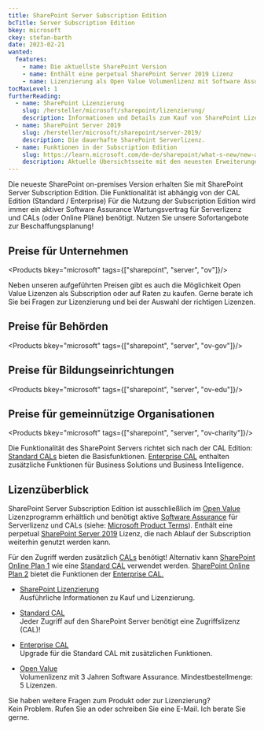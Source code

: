 ```yaml
---
title: SharePoint Server Subscription Edition
bcTitle: Server Subscription Edition
bkey: microsoft
ckey: stefan-barth
date: 2023-02-21
wanted:
  features:
    - name: Die aktuellste SharePoint Version
    - name: Enthält eine perpetual SharePoint Server 2019 Lizenz
    - name: Lizenzierung als Open Value Volumenlizenz mit Software Assurance
tocMaxLevel: 1
furtherReading:
  - name: SharePoint Lizenzierung
    slug: /hersteller/microsoft/sharepoint/lizenzierung/
    description: Informationen und Details zum Kauf von SharePoint Lizenzen und Plänen.
  - name: SharePoint Server 2019
    slug: /hersteller/microsoft/sharepoint/server-2019/
    description: Die dauerhafte SharePoint Serverlizenz.
  - name: Funktionen in der Subscription Edition
    slug: https://learn.microsoft.com/de-de/sharepoint/what-s-new/new-and-improved-features-in-sharepoint-server-subscription-edition
    description: Aktuelle Übersichtsseite mit den neuesten Erweiterungen und Updates.
---
```



<Intro>

Die neueste SharePoint on-premises Version erhalten Sie mit SharePoint Server Subscription Edition. Die Funktionalität ist abhängig von der CAL Edition (Standard / Enterprise)
Für die Nutzung der Subscription Edition wird immer ein aktiver Software Assurance Wartungsvertrag für Serverlizenz und CALs (oder Online Pläne) benötigt. Nutzen Sie unsere Sofortangebote zur Beschaffungsplanung!

</Intro>

<TOC />


## Preise für Unternehmen

<Products bkey="microsoft" tags={["sharepoint", "server", "ov"]}/>


<Info>

Neben unseren aufgeführten Preisen gibt es auch die Möglichkeit Open Value Lizenzen als Subscription oder auf Raten zu kaufen.
Gerne berate ich Sie bei Fragen zur Lizenzierung und bei der Auswahl der richtigen Lizenzen.

</Info>

## Preise für Behörden

<Products bkey="microsoft" tags={["sharepoint", "server", "ov-gov"]}/>


## Preise für Bildungseinrichtungen

<Products bkey="microsoft" tags={["sharepoint", "server", "ov-edu"]}/>


## Preise für gemeinnützige Organisationen

<Products bkey="microsoft" tags={["sharepoint", "server", "ov-charity"]}/>


<Info>

  Die Funktionalität des SharePoint Servers richtet sich nach der CAL Edition: [Standard CALs](/hersteller/microsoft/sharepoint/server-standard-cal/) bieten die Basisfunktionen. [Enterprise CAL](/hersteller/microsoft/sharepoint/server-enterprise-cal/) enthalten zusätzliche Funktionen für Business Solutions und Business Intelligence.

</Info>


## Lizenzüberblick

SharePoint Server Subscription Edition ist ausschließlich im [Open Value](/hersteller/microsoft/open-value/) Lizenzprogramm erhältlich und benötigt aktive [Software Assurance](/hersteller/microsoft/software-assurance/) für Serverlizenz und CALs (siehe: [Microsoft Product Terms](https://www.microsoft.com/licensing/terms/productoffering/SharePointServer/OVOVS#Documents)).
Enthält eine perpetual [SharePoint Server 2019](/hersteller/microsoft/sharepoint/server-2019/) Lizenz, die nach Ablauf der Subscription weiterhin genutzt werden kann.

Für den Zugriff werden zusätzlich [CALs](/hersteller/microsoft/sharepoint/server-standard-cal/) benötigt! Alternativ kann [SharePoint Online Plan 1](/hersteller/microsoft/sharepoint/online-plan-1/) wie eine [Standard CAL](/hersteller/microsoft/sharepoint/server-standard-cal/) verwendet werden.
[SharePoint Online Plan 2](/hersteller/microsoft/sharepoint/online-plan-2/) bietet die Funktionen der [Enterprise CAL.](/hersteller/microsoft/sharepoint/server-enterprise-cal/)

<ArrowList>

- [SharePoint Lizenzierung](/hersteller/microsoft/sharepoint/lizenzierung/)<br />
  Ausführliche Informationen zu Kauf und Lizenzierung.

- [Standard CAL](/hersteller/microsoft/sharepoint/server-standard-cal/)<br />
  Jeder Zugriff auf den SharePoint Server benötigt eine Zugriffslizenz (CAL)!

- [Enterprise CAL](/hersteller/microsoft/sharepoint/server-enterprise-cal/)<br />
  Upgrade für die Standard CAL mit zusätzlichen Funktionen.

- [Open Value](/hersteller/microsoft/open-value/)<br />
  Volumenlizenz mit 3 Jahren Software Assurance. Mindestbestellmenge: 5 Lizenzen.

</ArrowList>


<GetInTouch theme="light">

Sie haben weitere Fragen zum Produkt oder zur Lizenzierung?<br />
Kein Problem. Rufen Sie an oder schreiben Sie eine E-Mail. Ich berate Sie gerne.

</GetInTouch>

